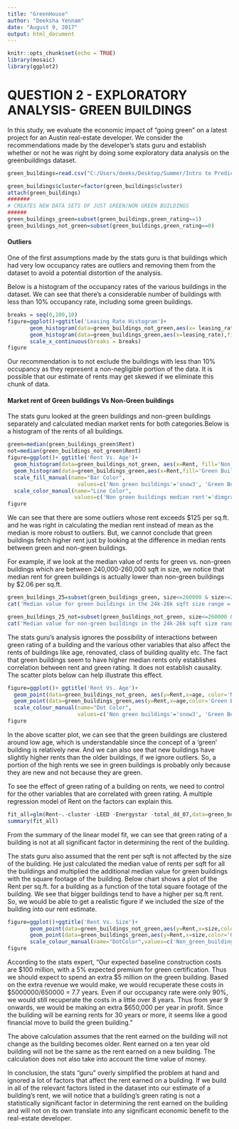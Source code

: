 ```yaml
---
title: "GreenHouse"
author: "Deeksha Yennam"
date: "August 9, 2017"
output: html_document
---
```

```r
knitr::opts_chunk$set(echo = TRUE)
library(mosaic)
library(ggplot2)
```

# QUESTION 2 - EXPLORATORY ANALYSIS- GREEN BUILDINGS

In this study, we evaluate the economic impact of "going green" on a latest project for an Austin real-estate developer. We consider the recommendations made by the developer's stats guru and establish whether or not he was right by doing some exploratory data analysis on the greenbuildings dataset.

```r
green_buildings=read.csv("C:/Users/deeks/Desktop/Summer/Intro to Predictive Modeling/James/STA380_clone/STA380/data/greenbuildings.csv")

green_buildings$cluster=factor(green_buildings$cluster)
attach(green_buildings)
#######
# CREATES NEW DATA SETS OF JUST GREEN/NON GREEN BUILDINGS
######
green_buildings_green=subset(green_buildings,green_rating==1)
green_buildings_not_green=subset(green_buildings,green_rating==0)
```



#### Outliers

One of the first assumptions made by the stats guru is that buildings which had very low occupancy rates are outliers and removing them from the dataset to avoid a potential distortion of the analysis.

Below is a histogram of the occupancy rates of the various buildings in the dataset. We can see that there's a considerable number of buildings with less than 10% occupancy rate, including some green buildings. 

```r
breaks = seq(0,100,10)
figure=ggplot()+ggtitle('Leasing Rate Histogram')+
       geom_histogram(data=green_buildings_not_green,aes(x= leasing_rate),fill='snow3',color='white',breaks=breaks)+
       geom_histogram(data=green_buildings_green,aes(x=leasing_rate),fill='olivedrab4',color='black',breaks=breaks)+
       scale_x_continuous(breaks = breaks)
figure
```


Our recommendation is to not exclude the buildings with less than 10% occupancy as they represent a non-negligible portion of the data. It is possible that our estimate of rents may get skewed if we eliminate this chunk of data.

#### Market rent of Green buildings Vs Non-Green buildings

The stats guru looked at the green buildings and non-green buildings separately and calculated median market rents for both categories.Below is a histogram of the rents of all buildings.

```r
green=median(green_buildings_green$Rent)
not=median(green_buildings_not_green$Rent)
figure=ggplot()+ ggtitle('Rent Vs. Age')+
  geom_histogram(data=green_buildings_not_green, aes(x=Rent, fill='Non green buildings'))+
  geom_histogram(data=green_buildings_green,aes(x=Rent,fill='Green Buildings'))+geom_vline(aes(xintercept = not,color='Non green buildings median rent'))+geom_vline(aes(xintercept = green,color='Green buildings median rent'))+
  scale_fill_manual(name="Bar Color",
                      values=c('Non green buildings'='snow3', 'Green Buildings'='olivedrab4','Non green buildings median rent'='dimgray', 'Green buildings median rent'='darkseagreen2'),guide='legend')+
  scale_color_manual(name="Line Color",
                     values=c('Non green buildings median rent'='dimgray', 'Green buildings median rent'='darkseagreen2'),guide='legend')
figure
```


We can see that there are some outliers whose rent exceeds $125 per sq.ft. and he was right in calculating the median rent instead of mean as the median is more robust to outliers. But, we cannot conclude that green buildings fetch higher rent just by looking at the difference in median rents between green and non-green buildings.

For example, if we look at the median value of rents for green vs. non-green buildings which are between 240,000-260,000 sqft in size, we notice that median rent for green buildings is actually lower than non-green buildings by $2.06 per sq.ft.

```r
green_buildings_25=subset(green_buildings_green, size<=260000 & size>=240000)
cat('Median value for green buildings in the 24k-26k sqft size range =',median(green_buildings_25$Rent))
```

```r
green_buildings_25_not=subset(green_buildings_not_green, size<=260000 & size>=240000)
cat('Median value for non-green buildings in the 24k-26k sqft size range =',median(green_buildings_25_not$Rent))
```


The stats guru's analysis ignores the possibility of interactions between green rating of a building and the various other variables that also affect the rents of buildings like age, renovated, class of building quality etc. The fact that green buildings seem to have higher median rents only establishes correlation between rent and green rating. It does not establish causality. The scatter plots below can help illustrate this effect.

```r
figure=ggplot()+ ggtitle('Rent Vs. Age')+
  geom_point(data=green_buildings_not_green, aes(y=Rent,x=age, color='Non green buildings'))+
  geom_point(data=green_buildings_green,aes(y=Rent,x=age,color='Green Buildings'))+
  scale_colour_manual(name="Dot Color",
                      values=c('Non green buildings'='snow3', 'Green Buildings'='olivedrab4'),guide='legend')
figure
```

In the above scatter plot, we can see that the green buildings are clustered around low age, which is understandable since the concept of a 'green' building is relatively new. And we can also see that new buildings have slightly higher rents than the older buildings, if we ignore outliers. So, a portion of the high rents we see in green buildings is probably only because they are new and not because they are green. 



To see the effect of green rating of a building on rents, we need to control for the other variables that are correlated with green rating. A multiple regression model of Rent on the factors can explain this.

```r
fit_all=glm(Rent~.-cluster -LEED -Energystar -total_dd_07,data=green_buildings)
summary(fit_all)
```

From the summary of the linear model fit, we can see that green rating of a building is not at all significant factor in determining the rent of the building.

The stats guru also assumed that the rent per sqft is not affected by the size of the building. He just calculated the median value of rents per sqft for all the buildings and multiplied the additional median value for green buildings with the square footage of the building. Below chart shows a plot of the Rent per sq.ft. for a building as a function of the total square footage of the building. We see that bigger buildings tend to have a higher per sq.ft rent. So, we would be able to get a realistic figure if we included the size of the building into our rent estimate.

```r
figure=ggplot()+ggtitle('Rent Vs. Size')+
       geom_point(data=green_buildings_not_green,aes(y=Rent,x=size,color='Non_green_buildings'))+
       geom_point(data=green_buildings_green,aes(y=Rent,x=size,color='Green_buildings'))+
       scale_colour_manual(name="DotColor",values=c('Non_green_buildings'='snow3','Green_buildings'='olivedrab4'),guide='legend')
figure
```

According to the stats expert, "Our expected baseline construction costs are $100 million, with a 5% expected premium for green certification. Thus we should expect to spend an extra $5 million on the green building. Based on the extra revenue we would make, we would recuperate these costs in $5000000/650000 = 7.7 years. Even if our occupancy rate were only 90%, we would still recuperate the costs in a little over 8 years. Thus from year 9 onwards, we would be making an extra $650,000 per year in profit. Since the building will be earning rents for 30 years or more, it seems like a good financial move to build the green building."

The above calculation assumes that the rent earned on the building will not change as the building becomes older. Rent earned on a ten year old building will not be the same as the rent earned on a new building. The calculation does not also take into account the time value of money.

In conclusion, the stats "guru" overly simplified the problem at hand and ignored a lot of factors that affect the rent earned on a building. If we build in all of the relevant factors listed in the dataset into our estimate of a building's rent, we will notice that a building's green rating is not a statistically significant factor in determining the rent earned on the building and will not on its own translate into any significant economic benefit to the real-estate developer.
